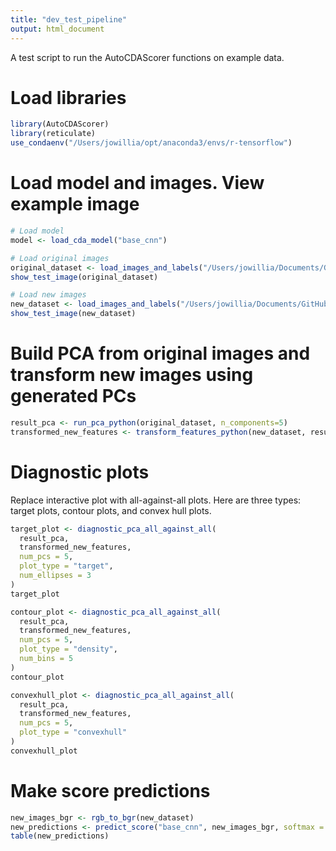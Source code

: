 ```yaml
---
title: "dev_test_pipeline"
output: html_document
---
```


A test script to run the AutoCDAScorer functions on example data.


# Load libraries
```r
library(AutoCDAScorer)
library(reticulate)
use_condaenv("/Users/jowillia/opt/anaconda3/envs/r-tensorflow")
```


# Load model and images. View example image
```r
# Load model
model <- load_cda_model("base_cnn")

# Load original images
original_dataset <- load_images_and_labels("/Users/jowillia/Documents/GitHub/Bulletproof_Models/data/cropped_images", image_size=64, labels=TRUE)
show_test_image(original_dataset)

# Load new images
new_dataset <- load_images_and_labels("/Users/jowillia/Documents/GitHub/Bulletproof_Models/data/bio_test", image_size=64, labels=TRUE)
show_test_image(new_dataset)
```

# Build PCA from original images and transform new images using generated PCs
```r
result_pca <- run_pca_python(original_dataset, n_components=5)
transformed_new_features <- transform_features_python(new_dataset, result_pca)
```

# Diagnostic plots
Replace interactive plot with all-against-all plots. Here are three types: target plots, contour plots, and convex hull plots.
```r
target_plot <- diagnostic_pca_all_against_all(
  result_pca,
  transformed_new_features,
  num_pcs = 5,
  plot_type = "target",
  num_ellipses = 3
)
target_plot

contour_plot <- diagnostic_pca_all_against_all(
  result_pca,
  transformed_new_features,
  num_pcs = 5,
  plot_type = "density",
  num_bins = 5
)
contour_plot

convexhull_plot <- diagnostic_pca_all_against_all(
  result_pca,
  transformed_new_features,
  num_pcs = 5,
  plot_type = "convexhull"
)
convexhull_plot
```

# Make score predictions
```r
new_images_bgr <- rgb_to_bgr(new_dataset)
new_predictions <- predict_score("base_cnn", new_images_bgr, softmax = FALSE)
table(new_predictions)
```
